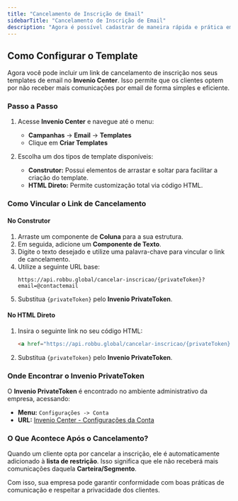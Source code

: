 ```yaml
---
title: "Cancelamento de Inscrição de Email"
sidebarTitle: "Cancelamento de Inscrição de Email"
description: "Agora é possível cadastrar de maneira rápida e prática em seus templates uma opção de cancelamento de inscrição para os clientes que não desejarem mais receber comunicações através do canal de email."
---
```


## Como Configurar o Template

Agora você pode incluir um link de cancelamento de inscrição nos seus templates de email no **Invenio Center**. Isso permite que os clientes optem por não receber mais comunicações por email de forma simples e eficiente.

### Passo a Passo

1. Acesse **Invenio Center** e navegue até o menu:
   - **Campanhas** → **Email** → **Templates**
   - Clique em **Criar Templates**

2. Escolha um dos tipos de template disponíveis:
   - **Construtor:** Possui elementos de arrastar e soltar para facilitar a criação do template.
   - **HTML Direto:** Permite customização total via código HTML.

### Como Vincular o Link de Cancelamento

#### No Construtor
1. Arraste um componente de **Coluna** para a sua estrutura.
2. Em seguida, adicione um **Componente de Texto**.
3. Digite o texto desejado e utilize uma palavra-chave para vincular o link de cancelamento.
4. Utilize a seguinte URL base:
   ```
   https://api.robbu.global/cancelar-inscricao/{privateToken}?email=@contactemail
   ```
5. Substitua `{privateToken}` pelo **Invenio PrivateToken**.

#### No HTML Direto
1. Insira o seguinte link no seu código HTML:
   ```html
   <a href="https://api.robbu.global/cancelar-inscricao/{privateToken}?email=@contactemail">Cancelar Inscrição</a>
   ```
2. Substitua `{privateToken}` pelo **Invenio PrivateToken**.

### Onde Encontrar o Invenio PrivateToken

O **Invenio PrivateToken** é encontrado no ambiente administrativo da empresa, acessando:
- **Menu:** `Configurações -> Conta`
- **URL:** [Invenio Center - Configurações da Conta](https://inveniocenter.robbu.global/painel/configuracoes/conta)

### O Que Acontece Após o Cancelamento?

Quando um cliente opta por cancelar a inscrição, ele é automaticamente adicionado à **lista de restrição**. Isso significa que ele não receberá mais comunicações daquela **Carteira/Segmento**.

Com isso, sua empresa pode garantir conformidade com boas práticas de comunicação e respeitar a privacidade dos clientes.